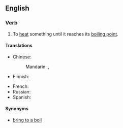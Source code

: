 ==English==

===Verb===
{{en-verb|brings to the boil|bringing to the boil|brought to the boil}}

# {{idiom}} To [[heat]] something until it reaches its [[boiling point]].

====Translations====
{{trans-top|heat something until it reaches boiling point}}
* Chinese:
*: Mandarin: {{t|cmn|沸騰|sc=Hani}}, {{t|cmn|沸腾|tr=fèiténg|sc=Hani}}
* Finnish: {{t-|fi|kiehauttaa}}
{{trans-mid}}
* French: {{t-|fr|porter à ébullition}}
* Russian: {{t|ru|довести до кипения|tr=dovestí do kipénija}}
* Spanish: {{t|es|poner a hervir}}
{{trans-bottom}}

====Synonyms====
*[[bring to a boil]]